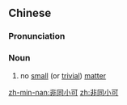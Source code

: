 ==Chinese==
{{zh-forms}}

===Pronunciation===
{{zh-pron
|m=fēitóngxiǎokě
|c=fei1 tung4 siu2 ho2
|mn=hui-tông-sió-khó/hui-tông-siáu-khó
|cat=n
}}

===Noun===
{{zh-noun}}

# no [[small]] (or [[trivial]]) [[matter]]

[[zh-min-nan:非同小可]]
[[zh:非同小可]]